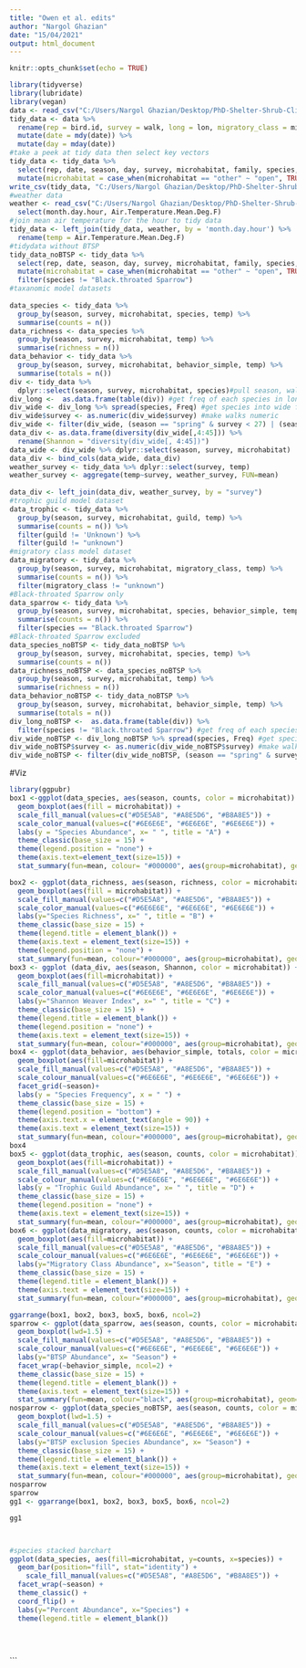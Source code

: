 ```yaml
---
title: "Owen et al. edits"
author: "Nargol Ghazian"
date: "15/04/2021"
output: html_document
---
```


```r
knitr::opts_chunk$set(echo = TRUE)
```

```r
library(tidyverse)
library(lubridate)
library(vegan)
data <- read_csv("C:/Users/Nargol Ghazian/Desktop/PhD-Shelter-Shrub-Climate/Owen et al/line_transects_viz.csv")
tidy_data <- data %>%
  rename(rep = bird.id, survey = walk, long = lon, migratory_class = migratory.class, guild = trophic.guild, behavior_simple = broad.behavior, microhabitat = three.mesohabitat) %>%
  mutate(date = mdy(date)) %>%
  mutate(day = mday(date)) 
#take a peek at tidy data then select key vectors
tidy_data <- tidy_data %>%
  select(rep, date, season, day, survey, microhabitat, family, species, migratory_class, guild, behavior_simple, month.day.hour) %>%
  mutate(microhabitat = case_when(microhabitat == "other" ~ "open", TRUE ~ as.character(microhabitat)))
write_csv(tidy_data, "C:/Users/Nargol Ghazian/Desktop/PhD-Shelter-Shrub-Climate/Owen et al/tidy_data.csv")
#weather data
weather <- read_csv("C:/Users/Nargol Ghazian/Desktop/PhD-Shelter-Shrub-Climate/Owen et al/weather.csv") %>% 
  select(month.day.hour, Air.Temperature.Mean.Deg.F)
#join mean air temperature for the hour to tidy data
tidy_data <- left_join(tidy_data, weather, by = 'month.day.hour') %>% 
  rename(temp = Air.Temperature.Mean.Deg.F)
#tidydata without BTSP
tidy_data_noBTSP <- tidy_data %>%
  select(rep, date, season, day, survey, microhabitat, family, species, migratory_class, guild, behavior_simple, temp) %>%
  mutate(microhabitat = case_when(microhabitat == "other" ~ "open", TRUE ~ as.character(microhabitat))) %>% 
  filter(species != "Black.throated Sparrow")
#taxanomic model datasets
  
data_species <- tidy_data %>%
  group_by(season, survey, microhabitat, species, temp) %>%
  summarise(counts = n()) 
data_richness <- data_species %>%
  group_by(season, survey, microhabitat, temp) %>%
  summarise(richness = n())
data_behavior <- tidy_data %>%
  group_by(season, survey, microhabitat, behavior_simple, temp) %>%
  summarise(totals = n())
div <- tidy_data %>% 
  dplyr::select(season, survey, microhabitat, species)#pull season, walk, microhabitat, and species
div_long <-  as.data.frame(table(div)) #get freq of each species in long table with walks as rep
div_wide <- div_long %>% spread(species, Freq) #get species into wide format
div_wide$survey <- as.numeric(div_wide$survey) #make walks numeric
div_wide <- filter(div_wide, (season == "spring" & survey < 27) | (season == "summer" & survey > 26))
data_div <- as.data.frame(diversity(div_wide[,4:45])) %>% 
  rename(Shannon = "diversity(div_wide[, 4:45])")
data_wide <- div_wide %>% dplyr::select(season, survey, microhabitat)
data_div <- bind_cols(data_wide, data_div) 
weather_survey <- tidy_data %>% dplyr::select(survey, temp)
weather_survey <- aggregate(temp~survey, weather_survey, FUN=mean)
  
data_div <- left_join(data_div, weather_survey, by = "survey")
#trophic guild model dataset
data_trophic <- tidy_data %>% 
  group_by(season, survey, microhabitat, guild, temp) %>% 
  summarise(counts = n()) %>% 
  filter(guild != 'Unknown') %>% 
  filter(guild != "unknown")
#migratory class model dataset
data_migratory <- tidy_data %>% 
  group_by(season, survey, microhabitat, migratory_class, temp) %>% 
  summarise(counts = n()) %>% 
  filter(migratory_class != "unknown")
#Black-throated Sparrow only
data_sparrow <- tidy_data %>%
  group_by(season, survey, microhabitat, species, behavior_simple, temp) %>%
  summarise(counts = n()) %>% 
  filter(species == "Black.throated Sparrow")
#Black-throated Sparrow excluded
data_species_noBTSP <- tidy_data_noBTSP %>%
  group_by(season, survey, microhabitat, species, temp) %>%
  summarise(counts = n()) 
data_richness_noBTSP <- data_species_noBTSP %>%
  group_by(season, survey, microhabitat, temp) %>%
  summarise(richness = n())
data_behavior_noBTSP <- tidy_data_noBTSP %>%
  group_by(season, survey, microhabitat, behavior_simple, temp) %>%
  summarise(totals = n())
div_long_noBTSP <-  as.data.frame(table(div)) %>% 
  filter(species != "Black.throated Sparrow") #get freq of each species in long table with walks as rep
div_wide_noBTSP <- div_long_noBTSP %>% spread(species, Freq) #get species into wide format
div_wide_noBTSP$survey <- as.numeric(div_wide_noBTSP$survey) #make walks numeric
div_wide_noBTSP <- filter(div_wide_noBTSP, (season == "spring" & survey < 27) | (season == "summer" & survey > 26))


```



#Viz
```r
library(ggpubr)
box1 <-ggplot(data_species, aes(season, counts, color = microhabitat)) +
  geom_boxplot(aes(fill = microhabitat)) +
  scale_fill_manual(values=c("#D5E5A8", "#A8E5D6", "#B8A8E5")) +
  scale_color_manual(values=c("#6E6E6E", "#6E6E6E", "#6E6E6E")) +
  labs(y = "Species Abundance", x= " ", title = "A") +
  theme_classic(base_size = 15) +
  theme(legend.position = "none") +
  theme(axis.text=element_text(size=15)) +
  stat_summary(fun=mean, colour= "#000000", aes(group=microhabitat), geom="point", shape=18, size=3, position=position_dodge(.75)) + theme(axis.text.x = element_text(angle = 90))

box2 <- ggplot(data_richness, aes(season, richness, color = microhabitat)) +
  geom_boxplot(aes(fill = microhabitat)) +
  scale_fill_manual(values=c("#D5E5A8", "#A8E5D6", "#B8A8E5")) +
  scale_color_manual(values=c("#6E6E6E", "#6E6E6E", "#6E6E6E")) +
  labs(y="Species Richness", x=" ", title = "B") +
  theme_classic(base_size = 15) +
  theme(legend.title = element_blank()) +
  theme(axis.text = element_text(size=15)) +
  theme(legend.position = "none") +
  stat_summary(fun=mean, colour="#000000", aes(group=microhabitat), geom="point", shape=18, size=3, position=position_dodge(.75)) + theme(axis.text.x = element_text(angle = 90))
box3 <- ggplot (data_div, aes(season, Shannon, color = microhabitat)) +
  geom_boxplot(aes(fill=microhabitat)) +
  scale_fill_manual(values=c("#D5E5A8", "#A8E5D6", "#B8A8E5")) +
  scale_color_manual(values=c("#6E6E6E", "#6E6E6E", "#6E6E6E")) +
  labs(y="Shannon Weaver Index", x=" ", title = "C") +
  theme_classic(base_size = 15) +
  theme(legend.title = element_blank()) +
  theme(legend.position = "none") +
  theme(axis.text = element_text(size=15)) +
  stat_summary(fun=mean, colour="#000000", aes(group=microhabitat), geom="point", shape=18, size=3, position=position_dodge(.75))+ theme(axis.text.x = element_text(angle = 90))
box4 <- ggplot(data_behavior, aes(behavior_simple, totals, color = microhabitat)) +
  geom_boxplot(aes(fill=microhabitat)) +
  scale_fill_manual(values=c("#D5E5A8", "#A8E5D6", "#B8A8E5")) +
  scale_colour_manual(values=c("#6E6E6E", "#6E6E6E", "#6E6E6E")) +
  facet_grid(~season)+
  labs(y = "Species Frequency", x = " ") +
  theme_classic(base_size = 15) +
  theme(legend.position = "bottom") +
  theme(axis.text.x = element_text(angle = 90)) +
  theme(axis.text = element_text(size=15)) +
  stat_summary(fun=mean, colour="#000000", aes(group=microhabitat), geom="point", shape=18, size=3, position=position_dodge(.75))+ theme(axis.text.x = element_text(angle = 90))
box4
box5 <- ggplot(data_trophic, aes(season, counts, color = microhabitat)) +
  geom_boxplot(aes(fill=microhabitat)) +
  scale_fill_manual(values=c("#D5E5A8", "#A8E5D6", "#B8A8E5")) +
  scale_colour_manual(values=c("#6E6E6E", "#6E6E6E", "#6E6E6E")) +
  labs(y = "Trophic Guild Abundance", x= " ", title = "D") +
  theme_classic(base_size = 15) +
  theme(legend.position = "none") +
  theme(axis.text = element_text(size=15)) +
  stat_summary(fun=mean, colour="#000000", aes(group=microhabitat), geom="point", shape=18, size=3, position=position_dodge(.75))+ theme(axis.text.x = element_text(angle = 90))
box6 <- ggplot(data_migratory, aes(season, counts, color = microhabitat)) +
  geom_boxplot(aes(fill=microhabitat)) +
  scale_fill_manual(values=c("#D5E5A8", "#A8E5D6", "#B8A8E5")) +
  scale_colour_manual(values=c("#6E6E6E", "#6E6E6E", "#6E6E6E")) +
  labs(y="Migratory Class Abundance", x="Season", title = "E") +
  theme_classic(base_size = 15) +
  theme(legend.title = element_blank()) +
  theme(axis.text = element_text(size=15)) +
  stat_summary(fun=mean, colour="#000000", aes(group=microhabitat), geom="point", shape=18, size=3, position=position_dodge(.75))+ theme(axis.text.x = element_text(angle = 90))

ggarrange(box1, box2, box3, box5, box6, ncol=2)
sparrow <- ggplot(data_sparrow, aes(season, counts, color = microhabitat)) +
  geom_boxplot(lwd=1.5) +
  scale_fill_manual(values=c("#D5E5A8", "#A8E5D6", "#B8A8E5")) +
  scale_colour_manual(values=c("#6E6E6E", "#6E6E6E", "#6E6E6E")) +
  labs(y="BTSP Abundance", x= "Season") +
  facet_wrap(~behavior_simple, ncol=2) +
  theme_classic(base_size = 15) +
  theme(legend.title = element_blank()) +
  theme(axis.text = element_text(size=15)) +
  stat_summary(fun=mean, colour="black", aes(group=microhabitat), geom="point", shape=18, size=3, position=position_dodge(.75))
nosparrow <- ggplot(data_species_noBTSP, aes(season, counts, color = microhabitat)) +
  geom_boxplot(lwd=1.5) +
  scale_fill_manual(values=c("#D5E5A8", "#A8E5D6", "#B8A8E5")) +
  scale_colour_manual(values=c("#6E6E6E", "#6E6E6E", "#6E6E6E")) +
  labs(y="BTSP exclusion Species Abundance", x= "Season") +
  theme_classic(base_size = 15) +
  theme(legend.title = element_blank()) +
  theme(axis.text = element_text(size=15)) +
  stat_summary(fun=mean, colour="#000000", aes(group=microhabitat), geom="point", shape=18, size=3, position=position_dodge(.75))
nosparrow
sparrow
gg1 <- ggarrange(box1, box2, box3, box5, box6, ncol=2)

gg1



#species stacked barchart
ggplot(data_species, aes(fill=microhabitat, y=counts, x=species)) + 
  geom_bar(position="fill", stat="identity") +
    scale_fill_manual(values=c("#D5E5A8", "#A8E5D6", "#B8A8E5")) +
  facet_wrap(~season) +
  theme_classic() +
  coord_flip() +
  labs(y="Percent Abundance", x="Species") +
  theme(legend.title = element_blank())
  

  
```




```

